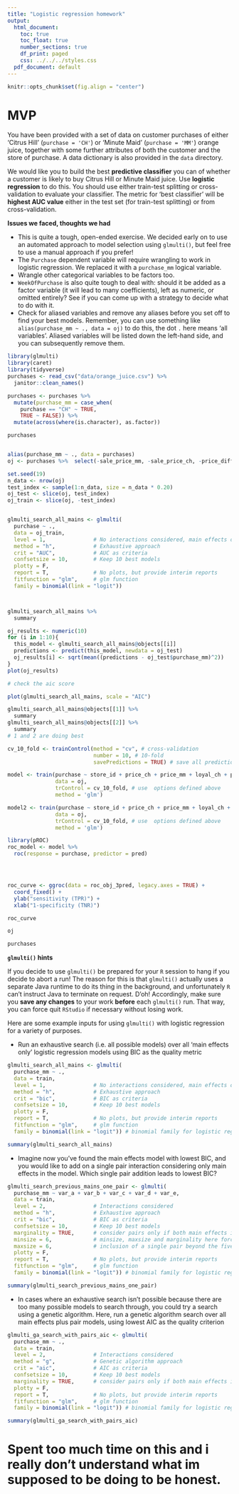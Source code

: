 ```yaml
---
title: "Logistic regression homework"
output:
  html_document:
    toc: true
    toc_float: true
    number_sections: true
    df_print: paged
    css: ../../../styles.css
  pdf_document: default
---
```



```r
knitr::opts_chunk$set(fig.align = "center")
```

# MVP

You have been provided with a set of data on customer purchases of either 'Citrus Hill' (`purchase = 'CH'`) or 'Minute Maid' (`purchase = 'MM'`) orange juice, together with some further attributes of both the customer and the store of purchase. A data dictionary is also provided in the `data` directory.

We would like you to build the best **predictive classifier** you can of whether a customer is likely to buy Citrus Hill or Minute Maid juice. Use **logistic regression** to do this. You should use either train-test splitting or cross-validation to evaluate your classifier. The metric for 'best classifier' will be **highest AUC value** either in the test set (for train-test splitting) or from cross-validation.

**Issues we faced, thoughts we had**

* This is quite a tough, open-ended exercise. We decided early on to use an automated approach to model selection using `glmulti()`, but feel free to use a manual approach if you prefer!
* The `Purchase` dependent variable will require wrangling to work in logistic regression. We replaced it with a `purchase_mm` logical variable.
* Wrangle other categorical variables to be factors too.
* `WeekOfPurchase` is also quite tough to deal with: should it be added as a factor variable (it will lead to many coefficients), left as numeric, or omitted entirely? See if you can come up with a strategy to decide what to do with it.
* Check for aliased variables and remove any aliases before you set off to find your best models. Remember, you can use something like `alias(purchase_mm ~ ., data = oj)` to do this, the dot `.` here means 'all variables'. Aliased variables will be listed down the left-hand side, and you can subsequently remove them.


```r
library(glmulti)
library(caret)
library(tidyverse)
purchases <- read_csv("data/orange_juice.csv") %>% 
  janitor::clean_names()

purchases <- purchases %>% 
  mutate(purchase_mm = case_when(
    purchase == "CH" ~ TRUE,
    TRUE ~ FALSE)) %>% 
  mutate(across(where(is.character), as.factor))

purchases


alias(purchase_mm ~ ., data = purchases)
oj <- purchases %>%  select(-sale_price_mm, -sale_price_ch, -price_diff, -list_price_diff, -store)

set.seed(19)
n_data <- nrow(oj)
test_index <- sample(1:n_data, size = n_data * 0.20) 
oj_test <- slice(oj, test_index)
oj_train <- slice(oj, -test_index)


glmulti_search_all_mains <- glmulti( 
  purchase ~ ., 
  data = oj_train,
  level = 1,               # No interactions considered, main effects only
  method = "h",            # Exhaustive approach
  crit = "AUC",            # AUC as criteria
  confsetsize = 10,        # Keep 10 best models
  plotty = F, 
  report = T,              # No plots, but provide interim reports
  fitfunction = "glm",     # glm function
  family = binomial(link = "logit")) 




```
```r

glmulti_search_all_mains %>% 
  summary

oj_results <- numeric(10)
for (i in 1:10){
  this_model <- glmulti_search_all_mains@objects[[i]]
  predictions <- predict(this_model, newdata = oj_test)
  oj_results[i] <- sqrt(mean((predictions - oj_test$purchase_mm)^2))
}
plot(oj_results)

# check the aic score

plot(glmulti_search_all_mains, scale = "AIC")

glmulti_search_all_mains@objects[[1]] %>% 
  summary
glmulti_search_all_mains@objects[[2]] %>% 
  summary
# 1 and 2 are doing best

cv_10_fold <- trainControl(method = "cv", # cross-validation
                           number = 10, # 10-fold
                           savePredictions = TRUE) # save all predictions

model <- train(purchase ~ store_id + price_ch + price_mm + loyal_ch + pct_disc_mm + pct_disc_ch,
               data = oj,
               trControl = cv_10_fold, # use  options defined above
               method = 'glm')

model2 <- train(purchase ~ store_id + price_ch + price_mm + loyal_ch + pct_disc_mm,
               data = oj,
               trControl = cv_10_fold, # use  options defined above
               method = 'glm')

library(pROC)
roc_model <- model %>%
  roc(response = purchase, predictor = pred)




roc_curve <- ggroc(data = roc_obj_3pred, legacy.axes = TRUE) +
  coord_fixed() + 
  ylab("sensitivity (TPR)") + 
  xlab("1-specificity (TNR)")

roc_curve

oj

```


```r
purchases
```

**`glmulti()` hints**

If you decide to use `glmulti()` be prepared for your `R` session to hang if you decide to abort a run! The reason for this is that `glmulti()` actually uses a separate Java runtime to do its thing in the background, and unfortunately `R` can't instruct Java to terminate on request. D'oh! Accordingly, make sure you **save any changes** to your work **before** each `glmulti()` run. That way, you can force quit `RStudio` if necessary without losing work. 

Here are some example inputs for using `glmulti()` with logistic regression for a variety of purposes.

* Run an exhaustive search (i.e. all possible models) over all 'main effects only' logistic regression models using BIC as the quality metric

```r
glmulti_search_all_mains <- glmulti(
  purchase_mm ~ ., 
  data = train,
  level = 1,               # No interactions considered, main effects only
  method = "h",            # Exhaustive approach
  crit = "bic",            # BIC as criteria
  confsetsize = 10,        # Keep 10 best models
  plotty = F, 
  report = T,              # No plots, but provide interim reports
  fitfunction = "glm",     # glm function
  family = binomial(link = "logit")) # binomial family for logistic regression

summary(glmulti_search_all_mains)
```

* Imagine now you've found the main effects model with lowest BIC, and you would like to add on a single pair interaction considering only main effects in the model. Which single pair addition leads to lowest BIC?

```r
glmulti_search_previous_mains_one_pair <- glmulti(
  purchase_mm ~ var_a + var_b + var_c + var_d + var_e, 
  data = train,
  level = 2,               # Interactions considered
  method = "h",            # Exhaustive approach
  crit = "bic",            # BIC as criteria
  confsetsize = 10,        # Keep 10 best models
  marginality = TRUE,      # consider pairs only if both main effects in model
  minsize = 6,             # minsize, maxsize and marginality here force 
  maxsize = 6,             # inclusion of a single pair beyond the five main effects
  plotty = F, 
  report = T,              # No plots, but provide interim reports
  fitfunction = "glm",     # glm function
  family = binomial(link = "logit")) # binomial family for logistic regression

summary(glmulti_search_previous_mains_one_pair)
```

* In cases where an exhaustive search isn't possible because there are too many possible models to search through, you could try a search using a genetic algorithm. Here, run a genetic algorithm search over all main effects plus pair models, using lowest AIC as the quality criterion

```r
glmulti_ga_search_with_pairs_aic <- glmulti(
  purchase_mm ~ .,
  data = train,
  level = 2,               # Interactions considered
  method = "g",            # Genetic algorithm approach
  crit = "aic",            # AIC as criteria
  confsetsize = 10,        # Keep 10 best models
  marginality = TRUE,      # consider pairs only if both main effects in model
  plotty = F, 
  report = T,              # No plots, but provide interim reports
  fitfunction = "glm",     # glm function
  family = binomial(link = "logit")) # binomial family for logistic regression

summary(glmulti_ga_search_with_pairs_aic)
```


# Spent too much time on this and i really don't understand what im supposed to be doing to be honest.
